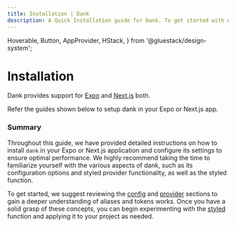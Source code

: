 ```yaml
---
title: Installation | Dank
description: A Quick Installation guide for Dank. To get started with dank, you'll need to install it using either npm or yarn.
---
```



<Meta title="Getting Started/Installation" />

  Hoverable,
  Button,
  AppProvider,
  HStack,
} from '@gluestack/design-system';

# Installation

Dank provides support for [Expo](https://expo.dev/) and [Next.js](https://nextjs.org/) both.

Refer the guides shown below to setup dank in your Expo or Next.js app.

<AppProvider>
  <HStack
    space="md"
    flex={1}
    mb="$4"
    sx={{
      '@lg': {
        flexDirection: 'row',
      },
      'flexDirection': 'column',
    }}
  >
    <Hoverable
      heading="Expo CLI"
      subHeading="Guide to install in an Expo project"
      href="/docs/getting-started/install-expo"
    />
    <Hoverable
      heading="Next.js"
      subHeading="Guide to install in a Next.js project"
      href="/docs/getting-started/install-nextjs"
    />
  </HStack>
</AppProvider>

### Summary

Throughout this guide, we have provided detailed instructions on how to install `dank` in your Expo or Next.js application and configure its settings to ensure optimal performance. We highly recommend taking the time to familiarize yourself with the various aspects of dank, such as its configuration options and styled provider functionality, as well as the styled function.

To get started, we suggest reviewing the [config](https://www.dank.style/docs/configuration/theme-tokens) and [provider](https://www.dank.style/docs/getting-started/styled-provider) sections to gain a deeper understanding of aliases and tokens works. Once you have a solid grasp of these concepts, you can begin experimenting with the [styled](https://www.dank.style/docs/getting-started/styled) function and applying it to your project as needed.
